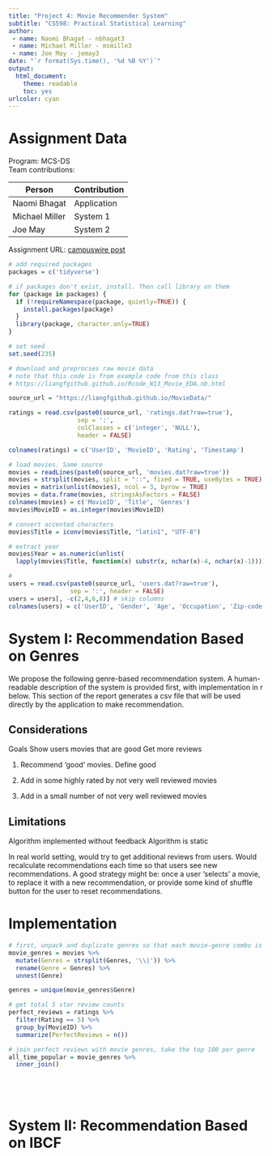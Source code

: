 ```yaml
---
title: "Project 4: Movie Recommender System"
subtitle: "CS598: Practical Statistical Learning"
author: 
 - name: Naomi Bhagat - nbhagat3
 - name: Michael Miller - msmille3
 - name: Joe May - jemay3
date: "`r format(Sys.time(), '%d %B %Y')`"
output:
  html_document:
    theme: readable
    toc: yes
urlcolor: cyan
---
```


# Assignment Data
Program: MCS-DS  
Team contributions:

| Person         | Contribution |
|----------      |----------|
| Naomi Bhagat   | Application |
| Michael Miller | System 1 |
| Joe May        | System 2  |

Assignment URL: [campuswire post](https://liangfgithub.github.io/Proj/F23_Proj4.html)

```r
# add required packages
packages = c('tidyverse')

# if packages don't exist, install. Then call library on them
for (package in packages) {
  if (!requireNamespace(package, quietly=TRUE)) {
    install.packages(package)
  }
  library(package, character.only=TRUE)
}

# set seed
set.seed(235)

# download and preprocses raw movie data
# note that this code is from example code from this class 
# https://liangfgithub.github.io/Rcode_W13_Movie_EDA.nb.html

source_url = "https://liangfgithub.github.io/MovieData/"

ratings = read.csv(paste0(source_url, 'ratings.dat?raw=true'), 
                   sep = ':',
                   colClasses = c('integer', 'NULL'), 
                   header = FALSE)

colnames(ratings) = c('UserID', 'MovieID', 'Rating', 'Timestamp')

# load movies. Same source
movies = readLines(paste0(source_url, 'movies.dat?raw=true'))
movies = strsplit(movies, split = "::", fixed = TRUE, useBytes = TRUE)
movies = matrix(unlist(movies), ncol = 3, byrow = TRUE)
movies = data.frame(movies, stringsAsFactors = FALSE)
colnames(movies) = c('MovieID', 'Title', 'Genres')
movies$MovieID = as.integer(movies$MovieID)

# convert accented characters
movies$Title = iconv(movies$Title, "latin1", "UTF-8")

# extract year
movies$Year = as.numeric(unlist(
  lapply(movies$Title, function(x) substr(x, nchar(x)-4, nchar(x)-1))))

# 
users = read.csv(paste0(source_url, 'users.dat?raw=true'),
                 sep = ':', header = FALSE)
users = users[, -c(2,4,6,8)] # skip columns
colnames(users) = c('UserID', 'Gender', 'Age', 'Occupation', 'Zip-code')
```



# System I: Recommendation Based on Genres

We propose the following genre-based recommendation system. A human-readable description of the system is provided first, with implementation in r below. This section of the report generates a csv file that will be used directly by the application to make recommendation.


## Considerations
Goals 
Show users movies that are good
Get more reviews 


1. Recommend 'good' movies. Define good 

2. Add in some highly rated by not very well reviewed movies

3. Add in a small number of not very well reviewed movies 


## Limitations
Algorithm implemented without feedback
Algorithm is static

In real world setting, would try to get additional reviews from users. Would recalculate recommendations each time so that users see new recommendations. A good strategy might be: once a user 'selects' a movie, to replace it with a new recommendation, or provide some kind of shuffle button for the user to reset recommendations. 

# Implementation 
```r
# first, unpack and duplicate genres so that each movie-genre combo is one row
movie_genres = movies %>% 
  mutate(Genres = strsplit(Genres, '\\|')) %>%
  rename(Genre = Genres) %>%
  unnest(Genre)

genres = unique(movie_genres$Genre)

# get total 5 star review counts
perfect_reviews = ratings %>%
  filter(Rating == 5) %>%
  group_by(MovieID) %>%
  summarize(PerfectReviews = n())

# join perfect reviews with movie genres, take the top 100 per genre
all_time_popular = movie_genres %>%
  inner_join()






```

# System II: Recommendation Based on IBCF

```r
```

